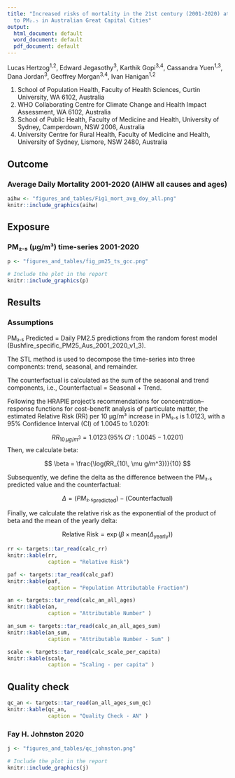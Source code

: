 ```yaml
---
title: "Increased risks of mortality in the 21st century (2001-2020) attributable
  to PM₂.₅ in Australian Great Capital Cities"
output:
  html_document: default
  word_document: default
  pdf_document: default
---
```

Lucas Hertzog<sup>1,2</sup>, Edward Jegasothy<sup>3</sup>, Karthik Gopi<sup>3,4</sup>, Cassandra Yuen<sup>1,3</sup>, Dana Jordan<sup>3</sup>, Geoffrey Morgan<sup>3,4</sup>, Ivan Hanigan<sup>1,2</sup>

1. School of Population Health, Faculty of Health Sciences, Curtin University, WA 6102, Australia
2. WHO Collaborating Centre for Climate Change and Health Impact Assessment, WA 6102, Australia
3. School of Public Health, Faculty of Medicine and Health, University of Sydney, Camperdown, NSW 2006, Australia 
4. University Centre for Rural Health, Faculty of Medicine and Health, University of Sydney, Lismore, NSW 2480, Australia

## Outcome
### Average Daily Mortality 2001-2020 (AIHW all causes and ages)

```r
aihw <- "figures_and_tables/Fig1_mort_avg_doy_all.png"
knitr::include_graphics(aihw)

```

## Exposure
### PM₂.₅ (µg/m³) time-series 2001-2020
```r

p <- "figures_and_tables/fig_pm25_ts_gcc.png"

# Include the plot in the report
knitr::include_graphics(p)
```

## Results

### Assumptions
PM₂.₅ Predicted = Daily PM2.5 predictions from the random forest model (Bushfire_specific_PM25_Aus_2001_2020_v1_3).

The STL method is used to decompose the time-series into three components: trend, seasonal, and remainder.

The counterfactual is calculated as the sum of the seasonal and trend components, i.e., Counterfactual = Seasonal + Trend.

Following the HRAPIE project's recommendations for concentration–response functions for cost–benefit analysis of particulate matter, the estimated Relative Risk (RR) per 10 μg/m³ increase in PM₂.₅ is 1.0123, with a 95% Confidence Interval (CI) of 1.0045 to 1.0201:

$$
RR_{10\, \mu g/m^3} = 1.0123 \, (95\% \, CI: 1.0045 - 1.0201)
$$
Then, we calculate beta:

$$
\beta = \frac{\log(RR_{10\, \mu g/m^3})}{10}
$$

Subsequently, we define the delta as the difference between the PM₂.₅ predicted value and the counterfactual:

$$
\Delta = (PM₂.₅_{\text{predicted}}) - (\text{Counterfactual})
$$

Finally, we calculate the relative risk as the exponential of the product of beta and the mean of the yearly delta:

$$
\text{Relative Risk} = \exp \left( \beta \times \text{mean}(\Delta_{\text{yearly}}) \right)
$$



```r
rr <- targets::tar_read(calc_rr)
knitr::kable(rr,
             caption = "Relative Risk")

```

```r
paf <- targets::tar_read(calc_paf)
knitr::kable(paf,
             caption = "Population Attributable Fraction")

```

```r
an <- targets::tar_read(calc_an_all_ages)
knitr::kable(an, 
             caption = "Attributable Number" )
```

```r
an_sum <- targets::tar_read(calc_an_all_ages_sum)
knitr::kable(an_sum, 
             caption = "Attributable Number - Sum" )
```

```r
scale <- targets::tar_read(calc_scale_per_capita)
knitr::kable(scale, 
             caption = "Scaling - per capita" )
```

## Quality check

```r
qc_an <- targets::tar_read(an_all_ages_sum_qc)
knitr::kable(qc_an, 
             caption = "Quality Check - AN" )
```

### Fay H. Johnston 2020 
```r

j <- "figures_and_tables/qc_johnston.png"

# Include the plot in the report
knitr::include_graphics(j)
```
